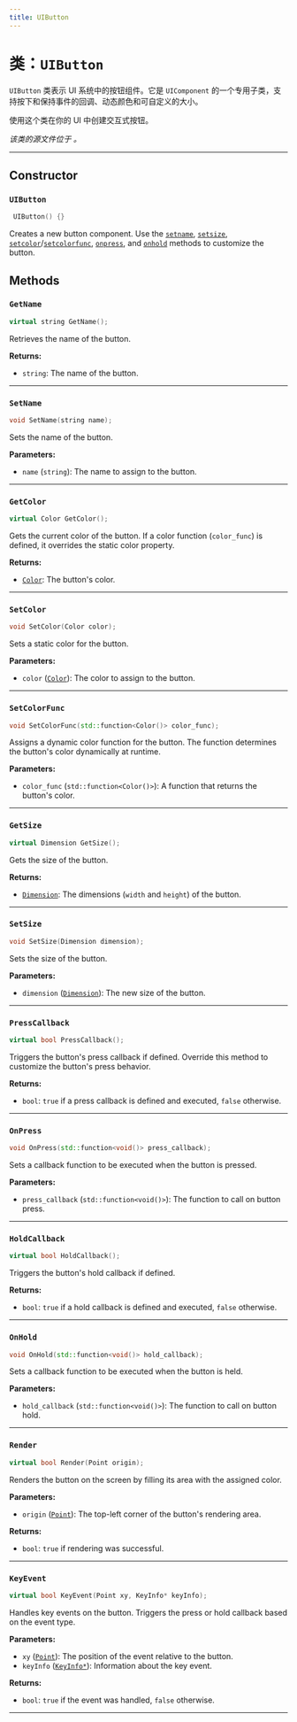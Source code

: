 ```yaml
---
title: UIButton
---
```


# 类：`UIButton`

`UIButton` 类表示 UI 系统中的按钮组件。它是 `UIComponent` 的一个专用子类，支持按下和保持事件的回调、动态颜色和可自定义的大小。

使用这个类在你的 UI 中创建交互式按钮。

*该类的源文件位于 <GithubLink path="os/ui/UIComponents/UIButton.h"/>。*

---

## Constructor

### `UIButton`

```cpp
 UIButton() {}
```

Creates a new button component. 
Use the [`setname`](#setname), [`setsize`](#setsize), [`setcolor`](#setcolor)/[`setcolorfunc`](#setcolorfunc), [`onpress`](#onpress), and [`onhold`](#onhold) methods to customize the button.

## Methods

### `GetName`
```cpp
virtual string GetName();
```
Retrieves the name of the button.

**Returns:**
- `string`: The name of the button.

---

### `SetName`
```cpp
void SetName(string name);
```
Sets the name of the button.

**Parameters:**
- `name` (`string`): The name to assign to the button.

---

### `GetColor`
```cpp
virtual Color GetColor();
```
Gets the current color of the button. If a color function (`color_func`) is defined, it overrides the static color property.

**Returns:**
- [`Color`](../../Types/Color/): The button's color.

---

### `SetColor`
```cpp
void SetColor(Color color);
```
Sets a static color for the button.

**Parameters:**
- `color` ([`Color`](../../Types/Color/)): The color to assign to the button.

---

### `SetColorFunc`
```cpp
void SetColorFunc(std::function<Color()> color_func);
```
Assigns a dynamic color function for the button. The function determines the button's color dynamically at runtime.

**Parameters:**
- `color_func` (`std::function<Color()>`): A function that returns the button's color.

---

### `GetSize`
```cpp
virtual Dimension GetSize();
```
Gets the size of the button.

**Returns:**
- [`Dimension`](../../Types/Dimension/): The dimensions (`width` and `height`) of the button.

---

### `SetSize`
```cpp
void SetSize(Dimension dimension);
```
Sets the size of the button.

**Parameters:**
- `dimension` ([`Dimension`](../../Types/Dimension/)): The new size of the button.

---

### `PressCallback`
```cpp
virtual bool PressCallback();
```
Triggers the button's press callback if defined. Override this method to customize the button's press behavior.

**Returns:**
- `bool`: `true` if a press callback is defined and executed, `false` otherwise.

---

### `OnPress`
```cpp
void OnPress(std::function<void()> press_callback);
```
Sets a callback function to be executed when the button is pressed.

**Parameters:**
- `press_callback` (`std::function<void()>`): The function to call on button press.

---

### `HoldCallback`
```cpp
virtual bool HoldCallback();
```
Triggers the button's hold callback if defined.

**Returns:**
- `bool`: `true` if a hold callback is defined and executed, `false` otherwise.

---

### `OnHold`
```cpp
void OnHold(std::function<void()> hold_callback);
```
Sets a callback function to be executed when the button is held.

**Parameters:**
- `hold_callback` (`std::function<void()>`): The function to call on button hold.

---

### `Render`
```cpp
virtual bool Render(Point origin);
```
Renders the button on the screen by filling its area with the assigned color.

**Parameters:**
- `origin` ([`Point`](../../Types/Point/)): The top-left corner of the button's rendering area.

**Returns:**
- `bool`: `true` if rendering was successful.

---

### `KeyEvent`
```cpp
virtual bool KeyEvent(Point xy, KeyInfo* keyInfo);
```
Handles key events on the button. Triggers the press or hold callback based on the event type.

**Parameters:**
- `xy` ([`Point`](../../Types/Point/)): The position of the event relative to the button.
- `keyInfo` ([`KeyInfo*`](../../Types/KeyInfo/)): Information about the key event.

**Returns:**
- `bool`: `true` if the event was handled, `false` otherwise.

---